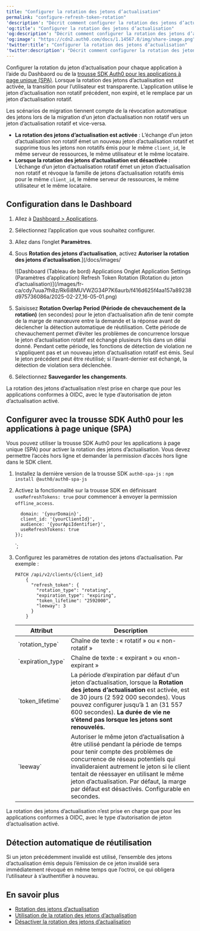 ```yaml
---
title: "Configurer la rotation des jetons d’actualisation"
permalink: "configure-refresh-token-rotation"
'description': "Décrit comment configurer la rotation des jetons d’actualisation."
'og:title': "Configurer la rotation des jetons d’actualisation"
'og:description': "Décrit comment configurer la rotation des jetons d’actualisation."
'og:image': "https://cdn2.auth0.com/docs/1.14567.0/img/share-image.png"
'twitter:title': "Configurer la rotation des jetons d’actualisation"
'twitter:description': "Décrit comment configurer la rotation des jetons d’actualisation."
---
```



Configurer la rotation du jeton d’actualisation pour chaque application à l’aide du Dashbaord ou de la [trousse SDK Auth0 pour les applications à page unique (SPA)](/docs/fr-ca/libraries/auth0-single-page-app-sdk). Lorsque la rotation des jetons d’actualisation est activée, la transition pour l’utilisateur est transparente. L’application utilise le jeton d’actualisation non rotatif précédent, non expiré, et le remplace par un jeton d’actualisation rotatif.

Les scénarios de migration tiennent compte de la révocation automatique des jetons lors de la migration d’un jeton d’actualisation non rotatif vers un jeton d’actualisation rotatif et vice-versa.

* **La rotation des jetons d’actualisation est activée** :
  L’échange d’un jeton d’actualisation non rotatif émet un nouveau jeton d’actualisation rotatif et supprime tous les jetons non rotatifs émis pour le même `client_id`, le même serveur de ressources, le même utilisateur et le même locataire.
* **Lorsque la rotation des jetons d’actualisation est désactivée** :
  L’échange d’un jeton d’actualisation rotatif émet un jeton d’actualisation non rotatif et révoque la famille de jetons d’actualisation rotatifs émis pour le même `client_id`, le même serveur de ressources, le même utilisateur et le même locataire.

## Configuration dans le Dashboard

1. Allez à [Dashboard > Applications](https://manage.auth0.com/#/applications).
2. Sélectionnez l’application que vous souhaitez configurer.
3. Allez dans l’onglet **Paramètres**.
4. Sous **Rotation des jetons d’actualisation**, activez **Autoriser la rotation des jetons d’actualisation**.](/docs/images/

   <Frame>![Dashboard (Tableau de bord) Applications Onglet Application Settings (Paramètres d’application) Refresh Token Rotation (Rotation du jeton d’actualisation)](/images/fr-ca/cdy7uua7fh8z/Rk6i8MUVWZG34P7K6aurb/f416d625f4aa157a89238d975736086a/2025-02-27_16-05-01.png)</Frame>

5. Saisissez **Rotation Overlap Period (Période de chevauchement de la rotation)** (en secondes) pour le jeton d’actualisation afin de tenir compte de la marge de manœuvre entre la demande et la réponse avant de déclencher la détection automatique de réutilisation.
   Cette période de chevauchement permet d’éviter les problèmes de concurrence lorsque le jeton d’actualisation rotatif est échangé plusieurs fois dans un délai donné. Pendant cette période, les fonctions de détection de violation ne s’appliquent pas et un nouveau jeton d’actualisation rotatif est émis. Seul le jeton précédent peut être réutilisé; si l’avant-dernier est échangé, la détection de violation sera déclenchée.
6. Sélectionnez **Sauvegarder les changements**.

<Callout icon="file-lines" color="#0EA5E9" iconType="regular">

La rotation des jetons d’actualisation n’est prise en charge que pour les applications conformes à OIDC, avec le type d’autorisation de jeton d’actualisation activé.

</Callout>

## Configurer avec la trousse SDK Auth0 pour les applications à page unique (SPA)

Vous pouvez utiliser la trousse SDK Auth0 pour les applications à page unique (SPA) pour activer la rotation des jetons d’actualisation. Vous devez permettre l’accès hors ligne et demander la permission d’accès hors ligne dans le SDK client.

1. Installez la dernière version de la trousse SDK `auth0-spa-js` :
   `npm install @auth0/auth0-spa-js`
2. Activez la fonctionnalité sur la trousse SDK en définissant `useRefreshTokens: true` pour commencer à envoyer la permission `offline_access`.

   

         domain: '{yourDomain}',
         client_id: '{yourClientId}',
         audience: '{yourApiIdentifier}',
         useRefreshTokens: true
       });
   `;

<AuthCodeBlock children={codeExample} language="javascript" />

   

   
3. Configurez les paramètres de rotation des jetons d’actualisation. Par exemple :

   ```text lines
   PATCH /api/v2/clients/{client_id}
       {
         "refresh_token": {
           "rotation_type": "rotating",
           "expiration_type": "expiring",
           "token_lifetime": "2592000",
           "leeway": 3
         }
       }
   ```

   

   

    <table class="table"><thead>
    <tr>
    <th><strong>Attribut</strong></th>
    <th><strong>Description</strong></th>
    </tr>
    </thead>
    <tbody>
    <tr>
    <td>`rotation_type`</td>
    <td>Chaîne de texte : « rotatif » ou « non-rotatif »</td>
    </tr>
    <tr>
    <td>`expiration_type`</td>
    <td>Chaîne de texte : « expirant » ou «non-expirant »</td>
    </tr>
    <tr>
    <td>`token_lifetime`</td>
    <td>La période d’expiration par défaut d'un jeton d’actualisation, lorsque la <strong>Rotation des jetons d’actualisation</strong> est activée, est de 30 jours (2 592 000 secondes). Vous pouvez configurer jusqu’à 1 an (31 557 600 secondes). <strong>La durée de vie ne s’étend pas lorsque les jetons sont renouvelés.</strong></td>
    </tr>
    <tr>
    <td>`leeway`</td>
    <td>Autoriser le même jeton d’actualisation à être utilisé pendant la période de temps pour tenir compte des problèmes de concurrence de réseau potentiels qui invalideraient autrement le jeton si le client tentait de réessayer en utilisant le même jeton d’actualisation. Par défaut, la marge par défaut est désactivés. Configurable en secondes.</td>
    </tr>
    </tbody>
    </table>

<Callout icon="file-lines" color="#0EA5E9" iconType="regular">

La rotation des jetons d’actualisation n’est prise en charge que pour les applications conformes à OIDC, avec le type d’autorisation de jeton d’actualisation activé.

</Callout>

## Détection automatique de réutilisation

Si un jeton précédemment invalidé est utilisé, l’ensemble des jetons d’actualisation émis depuis l’émission de ce jeton invalidé sera immédiatement révoqué en même temps que l’octroi, ce qui obligera l’utilisateur à s’authentifier à nouveau.

## En savoir plus

* [Rotation des jetons d’actualisation](/docs/fr-ca/secure/tokens/refresh-tokens/refresh-token-rotation)
* [Utilisation de la rotation des jetons d’actualisation](/docs/fr-ca/secure/tokens/refresh-tokens/use-refresh-token-rotation)
* [Désactiver la rotation des jetons d’actualisation](/docs/fr-ca/secure/tokens/refresh-tokens/disable-refresh-token-rotation)